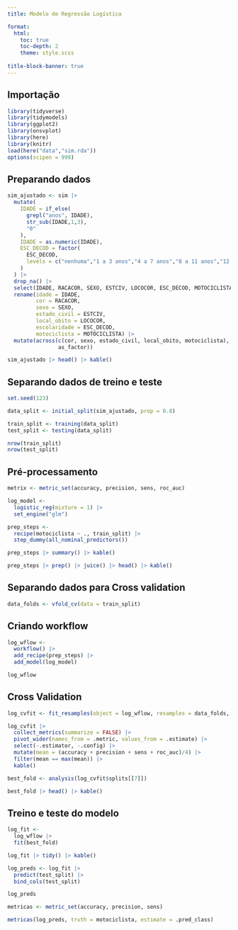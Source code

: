 ```yaml
---
title: Modelo de Regressão Logística

format: 
  html: 
    toc: true
    toc-depth: 2
    theme: style.scss  
        
title-block-banner: true
---
```


## Importação

```r
library(tidyverse)
library(tidymodels)
library(ggplot2)
library(onsvplot)
library(here)
library(knitr)
load(here("data","sim.rda"))
options(scipen = 999)
```

## Preparando dados

```r
sim_ajustado <- sim |> 
  mutate(
    IDADE = if_else(
      grepl("anos", IDADE),
      str_sub(IDADE,1,3),
      "0"
    ),
    IDADE = as.numeric(IDADE),
    ESC_DECOD = factor(
      ESC_DECOD,
      levels = c("nenhuma","1 a 3 anos","4 a 7 anos","8 a 11 anos","12 a mais")
    )
  ) |> 
  drop_na() |> 
  select(IDADE, RACACOR, SEXO, ESTCIV, LOCOCOR, ESC_DECOD, MOTOCICLISTA) |> 
  rename(idade = IDADE,
         cor = RACACOR,
         sexo = SEXO,
         estado_civil = ESTCIV,
         local_obito = LOCOCOR,
         escolaridade = ESC_DECOD,
         motociclista = MOTOCICLISTA) |> 
  mutate(across(c(cor, sexo, estado_civil, local_obito, motociclista), 
                as_factor))

sim_ajustado |> head() |> kable()
```

## Separando dados de treino e teste

```r
set.seed(123)

data_split <- initial_split(sim_ajustado, prop = 0.8)

train_split <- training(data_split)
test_split <- testing(data_split)

nrow(train_split)
nrow(test_split)
```

## Pré-processamento

```r
metrix <- metric_set(accuracy, precision, sens, roc_auc)

log_model <- 
  logistic_reg(mixture = 1) |> 
  set_engine("glm")

prep_steps <- 
  recipe(motociclista ~ ., train_split) |>
  step_dummy(all_nominal_predictors()) 

prep_steps |> summary() |> kable()

prep_steps |> prep() |> juice() |> head() |> kable()
```

## Separando dados para Cross validation

```r
data_folds <- vfold_cv(data = train_split)
```

## Criando workflow

```r
log_wflow <- 
  workflow() |> 
  add_recipe(prep_steps) |> 
  add_model(log_model)

log_wflow
```

## Cross Validation

```r
log_cvfit <- fit_resamples(object = log_wflow, resamples = data_folds, metrics = metrix)
```

```r
log_cvfit |> 
  collect_metrics(summarize = FALSE) |> 
  pivot_wider(names_from = .metric, values_from = .estimate) |> 
  select(-.estimator, -.config) |> 
  mutate(mean = (accuracy + precision + sens + roc_auc)/4) |> 
  filter(mean == max(mean)) |> 
  kable()
```

```r
best_fold <- analysis(log_cvfit$splits[[7]])

best_fold |> head() |> kable()
```

## Treino e teste do modelo

```r
log_fit <-
  log_wflow |> 
  fit(best_fold)

log_fit |> tidy() |> kable()
```

```r
log_preds <- log_fit |> 
  predict(test_split) |> 
  bind_cols(test_split)

log_preds
```

```r
metricas <- metric_set(accuracy, precision, sens)

metricas(log_preds, truth = motociclista, estimate = .pred_class)
```